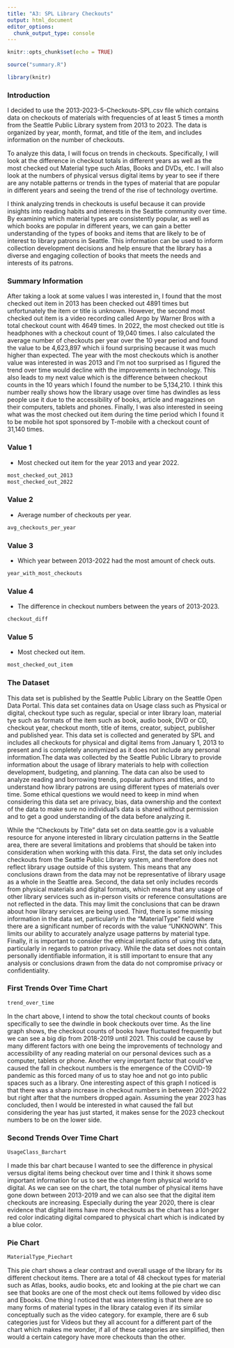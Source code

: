 ```yaml
---
title: "A3: SPL Library Checkouts"
output: html_document
editor_options: 
  chunk_output_type: console
---
```


```r
knitr::opts_chunk$set(echo = TRUE)
```

```r
source("summary.R")

library(knitr)
```

### Introduction

I decided to use the 2013-2023-5-Checkouts-SPL.csv file which contains data on checkouts of materials with frequencies of at least 5 times a month from the Seattle Public Library system from 2013 to 2023. The data is organized by year, month, format, and title of the item, and includes information on the number of checkouts.

To analyze this data, I will focus on trends in checkouts. Specifically, I will look at the difference in checkout totals in different years as well as the most checked out Material type such Atlas, Books and DVDs, etc. I will also look at the numbers of physical versus digital items by year to see if there are any notable patterns or trends in the types of material that are popular in different years and seeing the trend of the rise of technology overtime.

I think analyzing trends in checkouts is useful because it can provide insights into reading habits and interests in the Seattle community over time. By examining which material types are consistently popular, as well as which books are popular in different years, we can gain a better understanding of the types of books and items that are likely to be of interest to library patrons in Seattle. This information can be used to inform collection development decisions and help ensure that the library has a diverse and engaging collection of books that meets the needs and interests of its patrons.

### Summary Information

After taking a look at some values I was interested in, I found that the most checked out item in 2013 has been checked out 4891 times but unfortunately the item or title is unknown. However, the second most checked out item is a video recording called Argo by Warner Bros with a total checkout count with 4649 times. In 2022, the most checked out title is headphones with a checkout count of 19,040 times. I also calculated the average number of checkouts per year over the 10 year period and found the value to be 4,623,897 which ii found surprising because it was much higher than expected. The year with the most checkouts which is another value was interested in was 2013 and I'm not too surprised as I figured the trend over time would decline with the improvements in technology. This also leads to my next value which is the difference between checkout counts in the 10 years which I found the number to be 5,134,210. I think this number really shows how the library usage over time has dwindles as less people use it due to the accessibility of books, article and magazines on their computers, tablets and phones. Finally, I was also interested in seeing what was the most checked out item during the time period which I found it to be mobile hot spot sponsored by T-mobile with a checkout count of 31,140 times.

### Value 1

-   Most checked out item for the year 2013 and year 2022.

```r
most_checked_out_2013
most_checked_out_2022
```

### Value 2

-   Average number of checkouts per year.

```r
avg_checkouts_per_year
```

### Value 3

-   Which year between 2013-2022 had the most amount of check outs.

```r
year_with_most_checkouts
```

### Value 4

-   The difference in checkout numbers between the years of 2013-2023.

```r
checkout_diff
```

### Value 5

-   Most checked out item.

```r
most_checked_out_item
```

### The Dataset

This data set is published by the Seattle Public Library on the Seattle Open Data Portal. This data set containes data on Usage class such as Physical or digital, checkout type such as regular, special or inter library loan, material tye such as formats of the item such as book, audio book, DVD or CD, checkout year, checkout month, title of items, creator, subject, publisher and published year. This data set is collected and generated by SPL and includes all checkouts for physical and digital items from January 1, 2013 to present and is completely anonymized as it does not include any personal information.The data was collected by the Seattle Public Library to provide information about the usage of library materials to help with collection development, budgeting, and planning. The data can also be used to analyze reading and borrowing trends, popular authors and titles, and to understand how library patrons are using different types of materials over time. Some ethical questions we would need to keep in mind when considering this data set are privacy, bias, data ownership and the context of the data to make sure no individual's data is shared without permission and to get a good understanding of the data before analyzing it.

While the "Checkouts by Title" data set on data.seattle.gov is a valuable resource for anyone interested in library circulation patterns in the Seattle area, there are several limitations and problems that should be taken into consideration when working with this data. First, the data set only includes checkouts from the Seattle Public Library system, and therefore does not reflect library usage outside of this system. This means that any conclusions drawn from the data may not be representative of library usage as a whole in the Seattle area. Second, the data set only includes records from physical materials and digital formats, which means that any usage of other library services such as in-person visits or reference consultations are not reflected in the data. This may limit the conclusions that can be drawn about how library services are being used. Third, there is some missing information in the data set, particularly in the "MaterialType" field where there are a significant number of records with the value "UNKNOWN". This limits our ability to accurately analyze usage patterns by material type. Finally, it is important to consider the ethical implications of using this data, particularly in regards to patron privacy. While the data set does not contain personally identifiable information, it is still important to ensure that any analysis or conclusions drawn from the data do not compromise privacy or confidentiality.

### First Trends Over Time Chart

```r
trend_over_time
```

In the chart above, I intend to show the total checkout counts of books specifically to see the dwindle in book checkouts over time. As the line graph shows, the checkout counts of books have fluctuated frequently but we can see a big dip from 2018-2019 until 2021. This could be cause by many different factors with one being the improvements of technology and accessibility of any reading material on our personal devices such as a computer, tablets or phone. Another very important factor that could've caused the fall in checkout numbers is the emergence of the COVID-19 pandemic as this forced many of us to stay hoe and not go into public spaces such as a library. One interesting aspect of this graph I noticed is that there was a sharp increase in checkout numbers in between 2021-2022 but right after that the numbers dropped again. Assuming the year 2023 has concluded, then I would be interested in what caused the fall but considering the year has just started, it makes sense for the 2023 checkout numbers to be on the lower side.

### Second Trends Over Time Chart

```r
UsageClass_Barchart
```

I made this bar chart because I wanted to see the difference in physical versus digital items being checkout over time and I think it shows some important information for us to see the change from physical world to digital. As we can see on the chart, the total number of physical items have gone down between 2013-2019 and we can also see that the digital item checkouts are increasing. Especially during the year 2020, there is clear evidence that digital items have more checkouts as the chart has a longer red color indicating digital compared to physical chart which is indicated by a blue color.

### Pie Chart

```r
MaterialType_Piechart
```

This pie chart shows a clear contrast and overall usage of the library for its different checkout items. There are a total of 48 checkout types for material such as Atlas, books, audio books, etc and looking at the pie chart we can see that books are one of the most check out items followed by video disc and Ebooks. One thing I noticed that was interesting is that there are so many forms of material types in the library catalog even if its similar conceptually such as the video category. for example, there are 6 sub categories just for Videos but they all account for a different part of the chart which makes me wonder, if all of these categories are simplified, then would a certain category have more checkouts than the other.
